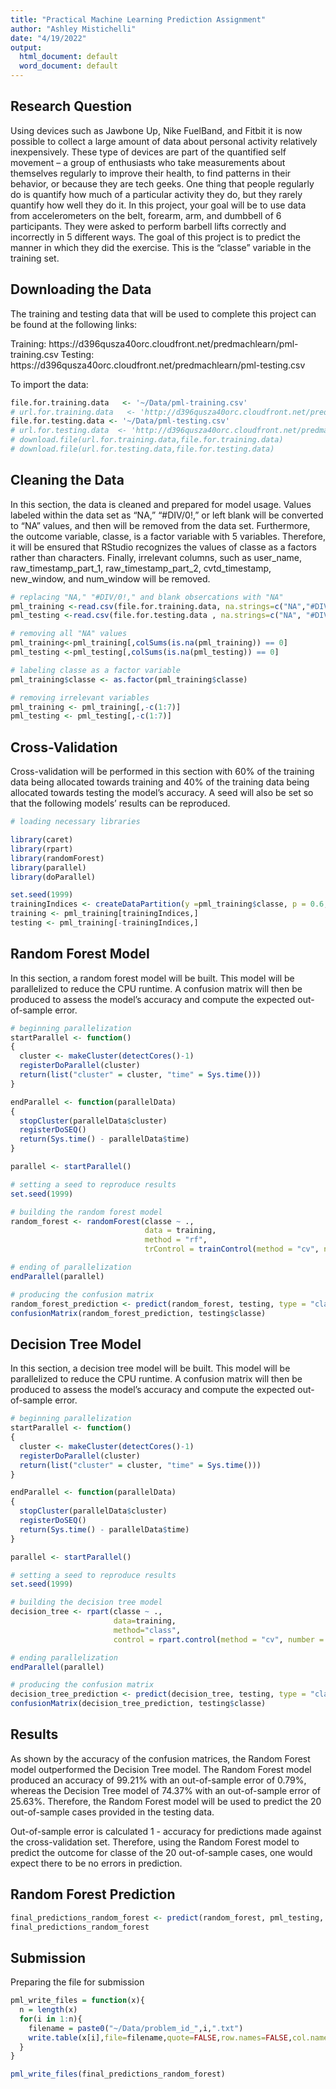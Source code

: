 ```yaml
---
title: "Practical Machine Learning Prediction Assignment"
author: "Ashley Mistichelli"
date: "4/19/2022"
output:
  html_document: default
  word_document: default
---
```



## Research Question

Using devices such as Jawbone Up, Nike FuelBand, and Fitbit it is now possible to collect a large amount of data about personal activity relatively inexpensively. These type of devices are part of the quantified self movement – a group of enthusiasts who take measurements about themselves regularly to improve their health, to find patterns in their behavior, or because they are tech geeks. One thing that people regularly do is quantify how much of a particular activity they do, but they rarely quantify how well they do it. In this project, your goal will be to use data from accelerometers on the belt, forearm, arm, and dumbbell of 6 participants. They were asked to perform barbell lifts correctly and incorrectly in 5 different ways. The goal of this project is to predict the manner in which they did the exercise. This is the "classe" variable in the training set.

## Downloading the Data

The training and testing data that will be used to complete this project can be found at the following links:

Training: https://d396qusza40orc.cloudfront.net/predmachlearn/pml-training.csv
Testing: https://d396qusza40orc.cloudfront.net/predmachlearn/pml-testing.csv

To import the data:

```r

file.for.training.data   <- '~/Data/pml-training.csv'
# url.for.training.data   <- 'http://d396qusza40orc.cloudfront.net/predmachlearn/pml-training.csv'
file.for.testing.data <- '~/Data/pml-testing.csv'
# url.for.testing.data  <- 'http://d396qusza40orc.cloudfront.net/predmachlearn/pml-testing.csv'
# download.file(url.for.training.data,file.for.training.data)
# download.file(url.for.testing.data,file.for.testing.data)


```

## Cleaning the Data

In this section, the data is cleaned and prepared for model usage. Values labeled within the data set as "NA," "#DIV/0!," or left blank will be converted to "NA" values, and then will be removed from the data set. Furthermore, the outcome variable, classe, is a factor variable with 5 variables. Therefore, it will be ensured that RStudio recognizes the values of classe as a factors rather than characters. Finally, irrelevant columns, such as user_name, raw_timestamp_part_1, raw_timestamp_part_2, cvtd_timestamp, new_window, and num_window will be removed.

```r

# replacing "NA," "#DIV/0!," and blank obsercations with "NA"
pml_training <-read.csv(file.for.training.data, na.strings=c("NA","#DIV/0!", ""))
pml_testing <-read.csv(file.for.testing.data , na.strings=c("NA", "#DIV/0!", ""))

# removing all "NA" values
pml_training<-pml_training[,colSums(is.na(pml_training)) == 0]
pml_testing <-pml_testing[,colSums(is.na(pml_testing)) == 0]

# labeling classe as a factor variable
pml_training$classe <- as.factor(pml_training$classe)

# removing irrelevant variables
pml_training <- pml_training[,-c(1:7)]
pml_testing <- pml_testing[,-c(1:7)]

```

## Cross-Validation

Cross-validation will be performed in this section with 60% of the training data being allocated towards training and 40% of the training data being allocated towards testing the model's accuracy. A seed will also be set so that the following models' results can be reproduced. 

```r

# loading necessary libraries

library(caret)
library(rpart)
library(randomForest)
library(parallel)
library(doParallel)

set.seed(1999)
trainingIndices <- createDataPartition(y =pml_training$classe, p = 0.6, list = FALSE)
training <- pml_training[trainingIndices,]
testing <- pml_training[-trainingIndices,]

```

##  Random Forest Model

In this section, a random forest model will be built. This model will be parallelized to reduce the CPU runtime. A confusion matrix will then be produced to assess the model’s accuracy and compute the expected out-of-sample error.

```r

# beginning parallelization 
startParallel <- function()
{
  cluster <- makeCluster(detectCores()-1)
  registerDoParallel(cluster)
  return(list("cluster" = cluster, "time" = Sys.time()))
}

endParallel <- function(parallelData)
{
  stopCluster(parallelData$cluster)
  registerDoSEQ()
  return(Sys.time() - parallelData$time)
}

parallel <- startParallel()

# setting a seed to reproduce results
set.seed(1999)

# building the random forest model
random_forest <- randomForest(classe ~ ., 
                              data = training, 
                              method = "rf", 
                              trControl = trainControl(method = "cv", number = 10, allowParallel = TRUE))

# ending of parallelization
endParallel(parallel)

# producing the confusion matrix
random_forest_prediction <- predict(random_forest, testing, type = "class")
confusionMatrix(random_forest_prediction, testing$classe)

```

##  Decision Tree Model

In this section, a decision tree model will be built. This model will be parallelized to reduce the CPU runtime. A confusion matrix will then be produced to assess the model’s accuracy and compute the expected out-of-sample error.

```r

# beginning parallelization
startParallel <- function()
{
  cluster <- makeCluster(detectCores()-1)
  registerDoParallel(cluster)
  return(list("cluster" = cluster, "time" = Sys.time()))
}

endParallel <- function(parallelData)
{
  stopCluster(parallelData$cluster)
  registerDoSEQ()
  return(Sys.time() - parallelData$time)
}

parallel <- startParallel()

# setting a seed to reproduce results
set.seed(1999)

# building the decision tree model
decision_tree <- rpart(classe ~ ., 
                       data=training, 
                       method="class",
                       control = rpart.control(method = "cv", number = 10, allowParallel = TRUE))

# ending parallelization
endParallel(parallel)

# producing the confusion matrix
decision_tree_prediction <- predict(decision_tree, testing, type = "class")
confusionMatrix(decision_tree_prediction, testing$classe)

```

## Results

As shown by the accuracy of the confusion matrices, the Random Forest model outperformed the Decision Tree model. The Random Forest model produced an accuracy of 99.21% with an out-of-sample error of 0.79%, whereas the Decision Tree model of 74.37% with an out-of-sample error of 25.63%. Therefore, the Random Forest model will be used to predict the 20 out-of-sample cases provided in the testing data.

Out-of-sample error is calculated 1 - accuracy for predictions made against the cross-validation set. Therefore, using the Random Forest model to predict the outcome for classe of the 20 out-of-sample cases, one would expect there to be no errors in prediction.

## Random Forest Prediction 

```r


final_predictions_random_forest <- predict(random_forest, pml_testing, type = "class")
final_predictions_random_forest

```


## Submission

Preparing the file for submission 

```r

pml_write_files = function(x){
  n = length(x)
  for(i in 1:n){
    filename = paste0("~/Data/problem_id_",i,".txt")
    write.table(x[i],file=filename,quote=FALSE,row.names=FALSE,col.names=FALSE)
  }
}

pml_write_files(final_predictions_random_forest)


```
